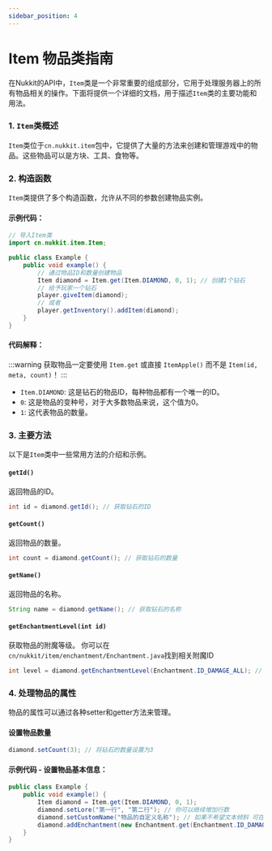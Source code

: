 ```yaml
---
sidebar_position: 4
---
```


# Item 物品类指南

在Nukkit的API中，`Item`类是一个非常重要的组成部分，它用于处理服务器上的所有物品相关的操作。下面将提供一个详细的文档，用于描述`Item`类的主要功能和用法。

### 1. `Item`类概述

`Item`类位于`cn.nukkit.item`包中，它提供了大量的方法来创建和管理游戏中的物品。这些物品可以是方块、工具、食物等。

### 2. 构造函数

`Item`类提供了多个构造函数，允许从不同的参数创建物品实例。

#### 示例代码：
```java
// 导入Item类
import cn.nukkit.item.Item;

public class Example {
    public void example() {
        // 通过物品ID和数量创建物品
        Item diamond = Item.get(Item.DIAMOND, 0, 1); // 创建1个钻石
        // 给予玩家一个钻石
        player.giveItem(diamond);
        // 或者
        player.getInventory().addItem(diamond);
    }
}
```

#### 代码解释：
:::warning
    获取物品一定要使用 `Item.get` 或直接 `ItemApple()` 而不是 `Item(id, meta, count)`！
:::
- `Item.DIAMOND`: 这是钻石的物品ID，每种物品都有一个唯一的ID。
- `0`: 这是物品的变种号，对于大多数物品来说，这个值为0。
- `1`: 这代表物品的数量。

### 3. 主要方法

以下是`Item`类中一些常用方法的介绍和示例。

#### `getId()`
返回物品的ID。
```java
int id = diamond.getId(); // 获取钻石的ID
```

#### `getCount()`
返回物品的数量。
```java
int count = diamond.getCount(); // 获取钻石的数量
```

#### `getName()`
返回物品的名称。
```java
String name = diamond.getName(); // 获取钻石的名称
```

#### `getEnchantmentLevel(int id)`
获取物品的附魔等级。
你可以在`cn/nukkit/item/enchantment/Enchantment.java`找到相关附魔ID
```java
int level = diamond.getEnchantmentLevel(Enchantment.ID_DAMAGE_ALL); // 获取钻石的锋利等级 若没有附魔 则返回 0
```

### 4. 处理物品的属性

物品的属性可以通过各种setter和getter方法来管理。

#### 设置物品数量
```java
diamond.setCount(3); // 将钻石的数量设置为3
```

#### 示例代码 - 设置物品基本信息：
```java
public class Example {
    public void example() {
        Item diamond = Item.get(Item.DIAMOND, 0, 1);
        diamond.setLore("第一行", "第二行"); // 你可以继续增加行数
        diamond.setCustomName("物品的自定义名称"); // 如果不希望文本倾斜 可在文本最前面添加 "§r" 来重置格式
        diamond.addEnchantment(new Enchantment.get(Enchantment.ID_DAMAGE_ALL).setLevel(5), new Enchantment.get(Enchantment.ID_PROTECTION_ALL).setLevel(4)); // 为物品添加锋利5和保护4附魔
    }
}
```
